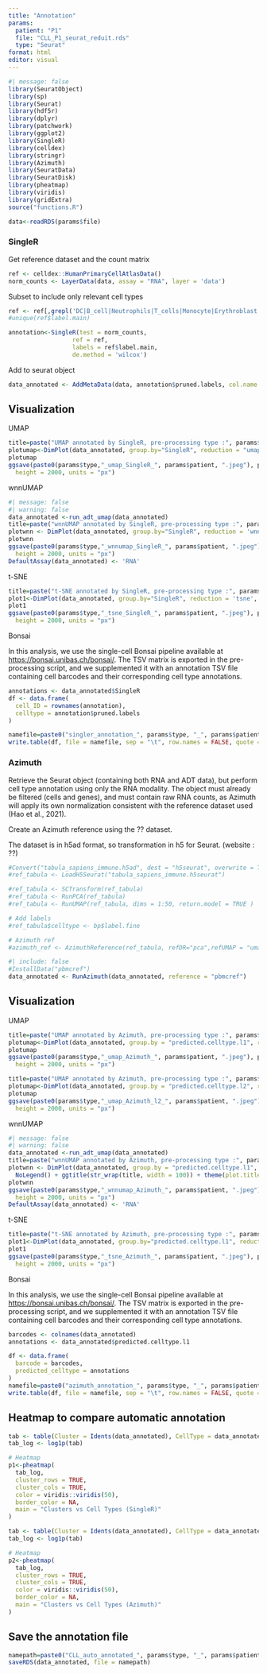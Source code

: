 ```yaml
---
title: "Annotation"
params: 
  patient: "P1"
  file: "CLL_P1_seurat_reduit.rds"
  type: "Seurat"
format: html
editor: visual
---
```


```r
#| message: false
library(SeuratObject)
library(sp)
library(Seurat)
library(hdf5r)
library(dplyr)
library(patchwork)
library(ggplot2)
library(SingleR)
library(celldex)
library(stringr)
library(Azimuth)
library(SeuratData)
library(SeuratDisk)
library(pheatmap)
library(viridis)
library(gridExtra)
source("functions.R")
```

```r
data<-readRDS(params$file)
```

### SingleR

Get reference dataset and the count matrix

```r
ref <- celldex::HumanPrimaryCellAtlasData()
norm_counts <- LayerData(data, assay = "RNA", layer = 'data')
```

Subset to include only relevant cell types

```r
ref <- ref[,grepl('DC|B_cell|Neutrophils|T_cells|Monocyte|Erythroblast|Macrophage|NK_cell|Platelets|Myelocyte', ref$label.main, ignore.case = TRUE)]
#unique(ref$label.main)
```

```r
annotation<-SingleR(test = norm_counts,
                  ref = ref, 
                  labels = ref$label.main,
                  de.method = 'wilcox')
```

Add to seurat object

```r
data_annotated <- AddMetaData(data, annotation$pruned.labels, col.name = 'SingleR')
```

## Visualization

UMAP

```r
title=paste("UMAP annotated by SingleR, pre-processing type :", params$type, ", patient", params$patient)
plotumap<-DimPlot(data_annotated, group.by="SingleR", reduction = "umap", label = TRUE, repel = TRUE, label.size = 4) + ggtitle(str_wrap(title, width = 100)) + theme(plot.title = element_text(size = 15, hjust = 0.5), legend.text = element_text(size = 12))
plotumap
ggsave(paste0(params$type,"_umap_SingleR_", params$patient, ".jpeg"), plotumap, width = 3000,
  height = 2000, units = "px")
```

wnnUMAP

```r
#| message: false
#| warning: false
data_annotated <-run_adt_umap(data_annotated)
title=paste("wnnUMAP annotated by SingleR, pre-processing type :", params$type, ", patient", params$patient)
plotwnn <- DimPlot(data_annotated, group.by="SingleR", reduction = 'wnn.umap', label = TRUE, repel = TRUE, label.size = 4) + ggtitle(str_wrap(title, width = 100)) + theme(plot.title = element_text(size = 15, hjust = 0.5), legend.text = element_text(size = ))
plotwnn
ggsave(paste0(params$type,"_wnnumap_SingleR_", params$patient, ".jpeg"), plotwnn, width = 3000,
  height = 2000, units = "px")
DefaultAssay(data_annotated) <- 'RNA'
```

t-SNE

```r
title=paste("t-SNE annotated by SingleR, pre-processing type :", params$type, ", patient", params$patient)
plot1<-DimPlot(data_annotated, group.by="SingleR", reduction = 'tsne', label = TRUE, repel = TRUE, label.size = 4) + ggtitle(str_wrap(title, width = 100)) + theme(plot.title = element_text(size =15, hjust = 0.5), legend.text = element_text(size = 12))
plot1
ggsave(paste0(params$type,"_tsne_SingleR_", params$patient, ".jpeg"), plot1, width = 3000,
  height = 2000, units = "px")
```

Bonsai

In this analysis, we use the single-cell Bonsai pipeline available at <https://bonsai.unibas.ch/bonsai/>. The TSV matrix is exported in the pre-processing script, and we supplemented it with an annotation TSV file containing cell barcodes and their corresponding cell type annotations.

```r
annotations <- data_annotated$SingleR
df <- data.frame(
  cell_ID = rownames(annotation),
  celltype = annotation$pruned.labels
)

namefile=paste0("singler_annotation_", params$type, "_", params$patient, ".tsv")
write.table(df, file = namefile, sep = "\t", row.names = FALSE, quote = FALSE)
```

### Azimuth

Retrieve the Seurat object (containing both RNA and ADT data), but perform cell type annotation using only the RNA modality. The object must already be filtered (cells and genes), and must contain raw RNA counts, as Azimuth will apply its own normalization consistent with the reference dataset used (Hao et al., 2021).

Create an Azimuth reference using the ?? dataset.

The dataset is in h5ad format, so transformation in h5 for Seurat. (website : ??)

```r
#Convert("tabula_sapiens_immune.h5ad", dest = "h5seurat", overwrite = TRUE)
#ref_tabula <- LoadH5Seurat("tabula_sapiens_immune.h5seurat")
```

```r
#ref_tabula <- SCTransform(ref_tabula)
#ref_tabula <- RunPCA(ref_tabula)
#ref_tabula <- RunUMAP(ref_tabula, dims = 1:50, return.model = TRUE )

# Add labels
#ref_tabula$celltype <- bp$label.fine

# Azimuth ref
#azimuth_ref <- AzimuthReference(ref_tabula, refDR="pca",refUMAP = "umap", refAssay="SCT", metadata = "celltype")
```

```r
#| include: false
#InstallData("pbmcref")
data_annotated <- RunAzimuth(data_annotated, reference = "pbmcref")
```

## Visualization

UMAP

```r
title=paste("UMAP annotated by Azimuth, pre-processing type :", params$type, ", patient", params$patient)
plotumap<-DimPlot(data_annotated, group.by = "predicted.celltype.l1", reduction = "umap", label = TRUE, repel = TRUE, label.size = 4) + ggtitle(str_wrap(title, width = 100)) + theme(plot.title = element_text(size = 15, hjust = 0.5), legend.text = element_text(size = 12))
plotumap
ggsave(paste0(params$type,"_umap_Azimuth_", params$patient, ".jpeg"), plotumap, width = 3000,
  height = 2000, units = "px")
```

```r
title=paste("UMAP annotated by Azimuth, pre-processing type :", params$type, ", patient", params$patient)
plotumap<-DimPlot(data_annotated, group.by = "predicted.celltype.l2", reduction = "umap", label = TRUE, repel = TRUE, label.size = 4) + ggtitle(str_wrap(title, width = 100)) + theme(plot.title = element_text(size = 15, hjust = 0.5), legend.text = element_text(size = 12))
plotumap
ggsave(paste0(params$type,"_umap_Azimuth_l2_", params$patient, ".jpeg"), plotumap, width = 3000,
  height = 2000, units = "px")
```

wnnUMAP

```r
#| message: false
#| warning: false
data_annotated <-run_adt_umap(data_annotated)
title=paste("wnnUMAP annotated by Azimuth, pre-processing type :", params$type, ", patient", params$patient)
plotwnn <- DimPlot(data_annotated, group.by = "predicted.celltype.l1", reduction = 'wnn.umap', label = TRUE, repel = TRUE, label.size = 4) + 
  NoLegend() + ggtitle(str_wrap(title, width = 100)) + theme(plot.title = element_text(size = 15, hjust = 0.5), legend.text = element_text(size = 12))
plotwnn
ggsave(paste0(params$type,"_wnnumap_Azimuth_", params$patient, ".jpeg"), plotwnn, width = 3000,
  height = 2000, units = "px")
DefaultAssay(data_annotated) <- 'RNA'
```

t-SNE

```r
title=paste("t-SNE annotated by Azimuth, pre-processing type :", params$type, ", patient", params$patient)
plot1<-DimPlot(data_annotated, group.by="predicted.celltype.l1", reduction = 'tsne', label = TRUE, repel = TRUE, label.size = 4) + ggtitle(str_wrap(title, width = 100)) + theme(plot.title = element_text(size = 15, hjust = 0.5), legend.text = element_text(size = 12))
plot1
ggsave(paste0(params$type,"_tsne_Azimuth_", params$patient, ".jpeg"), plot1, width = 3000,
  height = 2000, units = "px")
```

Bonsai

In this analysis, we use the single-cell Bonsai pipeline available at <https://bonsai.unibas.ch/bonsai/>. The TSV matrix is exported in the pre-processing script, and we supplemented it with an annotation TSV file containing cell barcodes and their corresponding cell type annotations.

```r
barcodes <- colnames(data_annotated)
annotations <- data_annotated$predicted.celltype.l1

df <- data.frame(
  barcode = barcodes,
  predicted_celltype = annotations
)
namefile=paste0("azimuth_annotation_", params$type, "_", params$patient, ".tsv")
write.table(df, file = namefile, sep = "\t", row.names = FALSE, quote = FALSE)
```

## Heatmap to compare automatic annotation

```r
tab <- table(Cluster = Idents(data_annotated), CellType = data_annotated$SingleR)
tab_log <- log1p(tab)

# Heatmap
p1<-pheatmap(
  tab_log,
  cluster_rows = TRUE, 
  cluster_cols = TRUE, 
  color = viridis::viridis(50), 
  border_color = NA,
  main = "Clusters vs Cell Types (SingleR)"
)

tab <- table(Cluster = Idents(data_annotated), CellType = data_annotated$predicted.celltype.l1)
tab_log <- log1p(tab)

# Heatmap
p2<-pheatmap(
  tab_log,
  cluster_rows = TRUE,
  cluster_cols = TRUE,
  color = viridis::viridis(50),
  border_color = NA,
  main = "Clusters vs Cell Types (Azimuth)"
)
```

## Save the annotation file

```r
namepath=paste0("CLL_auto_annotated_", params$type, "_", params$patient, ".rds")
saveRDS(data_annotated, file = namepath)
```

## 
